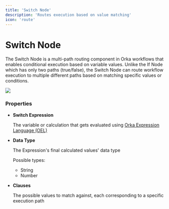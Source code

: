 ```yaml
---
title: 'Switch Node'
description: 'Routes execution based on value matching'
icon: 'route'
---
```


# Switch Node

The Switch Node is a multi-path routing component in Orka workflows that enables conditional execution based on variable values. Unlike the If Node which has only two paths (true/false), the Switch Node can route workflow execution to multiple different paths based on matching specific values or conditions.

![](../../images/switch-node.jpg)

### Properties

*   **Switch Expression**

    The variable or calculation that gets evaluated using [Orka Expression Language (OEL)](/core-concepts/OEL)
*   **Data Type**

    The Expression's final calculated values' data type

    Possible types:

    * String
    * Number
*   **Clauses**

    The possible values to match against, each corresponding to a specific execution path



